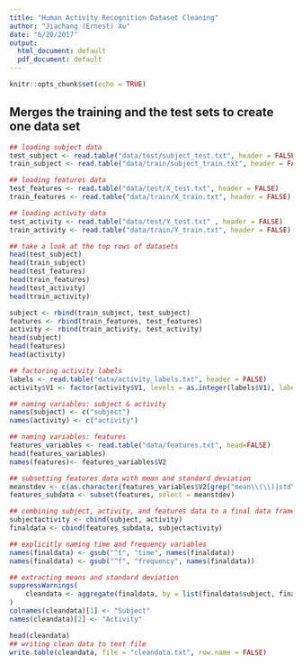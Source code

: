 ```yaml
---
title: "Human Activity Recognition Dataset Cleaning"
author: "Jiachang (Ernest) Xu"
date: "6/20/2017"
output:
  html_document: default
  pdf_document: default
---
```


```r
knitr::opts_chunk$set(echo = TRUE)
```

## Merges the training and the test sets to create one data set

```r
## loading subject data
test_subject <- read.table("data/test/subject_test.txt", header = FALSE)
train_subject <- read.table("data/train/subject_train.txt", header = FALSE)
```

```r
## loading features data
test_features <- read.table("data/test/X_test.txt", header = FALSE)
train_features <- read.table("data/train/X_train.txt", header = FALSE)
```

```r
## loading activity data
test_activity <- read.table("data/test/Y_test.txt" , header = FALSE)
train_activity <- read.table("data/train/Y_train.txt", header = FALSE)
```

```r
## take a look at the top rows of datasets
head(test_subject)
head(train_subject)
head(test_features)
head(train_features)
head(test_activity)
head(train_activity)
```

```r
subject <- rbind(train_subject, test_subject)
features <- rbind(train_features, test_features)
activity <- rbind(train_activity, test_activity)
head(subject)
head(features)
head(activity)
```

```r
## factoring activity labels
labels <- read.table("data/activity_labels.txt", header = FALSE)
activity$V1 <- factor(activity$V1, levels = as.integer(labels$V1), labels = labels$V2)
```

```r
## naming variables: subject & activity
names(subject) <- c("subject")
names(activity) <- c("activity")
```

```r
## naming variables: features
features_variables <- read.table("data/features.txt", head=FALSE)
head(features_variables)
names(features)<- features_variables$V2
```

```r
## subsetting features data with mean and standard deviation
meanstdev <- c(as.character(features_variables$V2[grep("mean\\(\\)|std\\(\\)", features_variables$V2)]))
features_subdata <- subset(features, select = meanstdev)
```

```r
## combining subject, activity, and features data to a final data frame
subjectactivity <- cbind(subject, activity)
finaldata <- cbind(features_subdata, subjectactivity)
```

```r
## explicitly naming time and frequency variables
names(finaldata) <- gsub("^t", "time", names(finaldata))
names(finaldata) <- gsub("^f", "frequency", names(finaldata))
```

```r
## extracting means and standard deviation
suppressWarnings(
    cleandata <- aggregate(finaldata, by = list(finaldata$subject, finaldata$activity), FUN = mean)
)
colnames(cleandata)[1] <- "Subject"
names(cleandata)[2] <- "Activity"
```

```r
head(cleandata)
## writing clean data to text file
write.table(cleandata, file = "cleandata.txt", row.name = FALSE)
```
